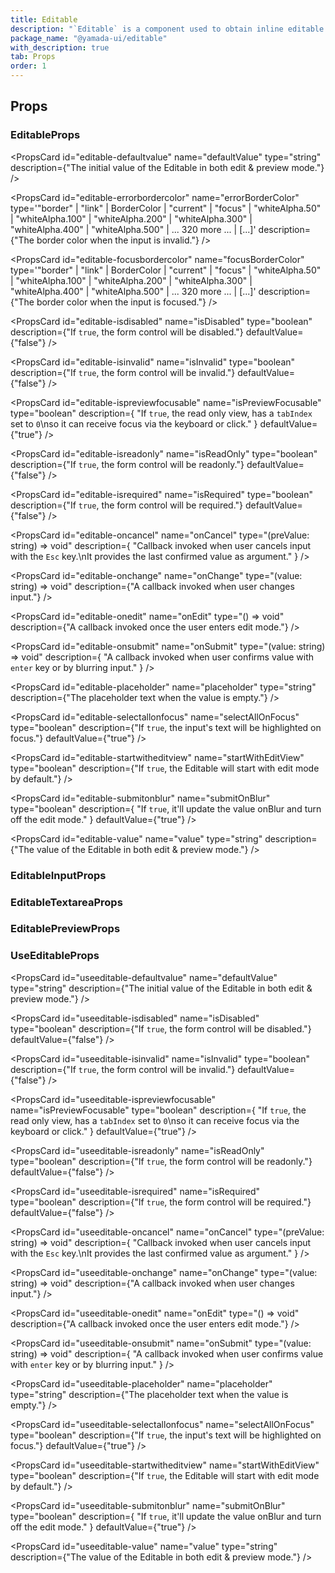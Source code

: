 ```yaml
---
title: Editable
description: "`Editable` is a component used to obtain inline editable text input."
package_name: "@yamada-ui/editable"
with_description: true
tab: Props
order: 1
---
```


## Props

### EditableProps

<PropsCard id="editable-_accept" name="_accept" type="CSSUIObject" />

<PropsCard id="editable-_active" name="_active" type="CSSUIObject" />

<PropsCard id="editable-_after" name="_after" type="CSSUIObject" />

<PropsCard id="editable-_anylink" name="_anyLink" type="CSSUIObject" />

<PropsCard id="editable-_autofill" name="_autofill" type="CSSUIObject" />

<PropsCard id="editable-_backdrop" name="_backdrop" type="CSSUIObject" />

<PropsCard id="editable-_before" name="_before" type="CSSUIObject" />

<PropsCard id="editable-_between" name="_between" type="CSSUIObject" />

<PropsCard id="editable-_blank" name="_blank" type="CSSUIObject" />

<PropsCard id="editable-_checked" name="_checked" type="CSSUIObject" />

<PropsCard id="editable-_cue" name="_cue" type="CSSUIObject" />

<PropsCard id="editable-_cueregion" name="_cueRegion" type="CSSUIObject" />

<PropsCard id="editable-_dark" name="_dark" type="CSSUIObject" />

<PropsCard id="editable-_default" name="_default" type="CSSUIObject" />

<PropsCard id="editable-_disabled" name="_disabled" type="CSSUIObject" />

<PropsCard id="editable-_empty" name="_empty" type="CSSUIObject" />

<PropsCard id="editable-_enabled" name="_enabled" type="CSSUIObject" />

<PropsCard id="editable-_end" name="_end" type="CSSUIObject" />

<PropsCard id="editable-_even" name="_even" type="CSSUIObject" />

<PropsCard id="editable-_expanded" name="_expanded" type="CSSUIObject" />

<PropsCard
  id="editable-_fileselector"
  name="_fileSelector"
  type="CSSUIObject"
/>

<PropsCard id="editable-_filled" name="_filled" type="CSSUIObject" />

<PropsCard id="editable-_first" name="_first" type="CSSUIObject" />

<PropsCard id="editable-_firstletter" name="_firstLetter" type="CSSUIObject" />

<PropsCard id="editable-_firstline" name="_firstLine" type="CSSUIObject" />

<PropsCard id="editable-_focus" name="_focus" type="CSSUIObject" />

<PropsCard
  id="editable-_focusvisible"
  name="_focusVisible"
  type="CSSUIObject"
/>

<PropsCard id="editable-_focuswithin" name="_focusWithin" type="CSSUIObject" />

<PropsCard id="editable-_fullscreen" name="_fullScreen" type="CSSUIObject" />

<PropsCard id="editable-_grabbed" name="_grabbed" type="CSSUIObject" />

<PropsCard id="editable-_groupaccept" name="_groupAccept" type="CSSUIObject" />

<PropsCard id="editable-_groupactive" name="_groupActive" type="CSSUIObject" />

<PropsCard id="editable-_groupblank" name="_groupBlank" type="CSSUIObject" />

<PropsCard
  id="editable-_groupchecked"
  name="_groupChecked"
  type="CSSUIObject"
/>

<PropsCard
  id="editable-_groupdisabled"
  name="_groupDisabled"
  type="CSSUIObject"
/>

<PropsCard
  id="editable-_groupenabled"
  name="_groupEnabled"
  type="CSSUIObject"
/>

<PropsCard
  id="editable-_groupexpanded"
  name="_groupExpanded"
  type="CSSUIObject"
/>

<PropsCard id="editable-_groupfocus" name="_groupFocus" type="CSSUIObject" />

<PropsCard
  id="editable-_groupfocusvisible"
  name="_groupFocusVisible"
  type="CSSUIObject"
/>

<PropsCard
  id="editable-_groupfocuswithin"
  name="_groupFocusWithin"
  type="CSSUIObject"
/>

<PropsCard
  id="editable-_groupgrabbed"
  name="_groupGrabbed"
  type="CSSUIObject"
/>

<PropsCard
  id="editable-_grouphorizontal"
  name="_groupHorizontal"
  type="CSSUIObject"
/>

<PropsCard id="editable-_grouphover" name="_groupHover" type="CSSUIObject" />

<PropsCard id="editable-_groupidle" name="_groupIdle" type="CSSUIObject" />

<PropsCard
  id="editable-_groupinvalid"
  name="_groupInvalid"
  type="CSSUIObject"
/>

<PropsCard id="editable-_grouploaded" name="_groupLoaded" type="CSSUIObject" />

<PropsCard
  id="editable-_grouploading"
  name="_groupLoading"
  type="CSSUIObject"
/>

<PropsCard
  id="editable-_groupoptional"
  name="_groupOptional"
  type="CSSUIObject"
/>

<PropsCard
  id="editable-_groupplaceholdershown"
  name="_groupPlaceholderShown"
  type="CSSUIObject"
/>

<PropsCard
  id="editable-_grouppressed"
  name="_groupPressed"
  type="CSSUIObject"
/>

<PropsCard
  id="editable-_groupreadonly"
  name="_groupReadOnly"
  type="CSSUIObject"
/>

<PropsCard
  id="editable-_groupreadwrite"
  name="_groupReadWrite"
  type="CSSUIObject"
/>

<PropsCard id="editable-_groupreject" name="_groupReject" type="CSSUIObject" />

<PropsCard
  id="editable-_grouprequired"
  name="_groupRequired"
  type="CSSUIObject"
/>

<PropsCard
  id="editable-_groupselected"
  name="_groupSelected"
  type="CSSUIObject"
/>

<PropsCard
  id="editable-_groupuserinvalid"
  name="_groupUserInvalid"
  type="CSSUIObject"
/>

<PropsCard id="editable-_groupvalid" name="_groupValid" type="CSSUIObject" />

<PropsCard
  id="editable-_groupvertical"
  name="_groupVertical"
  type="CSSUIObject"
/>

<PropsCard id="editable-_hidden" name="_hidden" type="CSSUIObject" />

<PropsCard id="editable-_holiday" name="_holiday" type="CSSUIObject" />

<PropsCard id="editable-_horizontal" name="_horizontal" type="CSSUIObject" />

<PropsCard id="editable-_hover" name="_hover" type="CSSUIObject" />

<PropsCard id="editable-_idle" name="_idle" type="CSSUIObject" />

<PropsCard
  id="editable-_indeterminate"
  name="_indeterminate"
  type="CSSUIObject"
/>

<PropsCard id="editable-_inrange" name="_inRange" type="CSSUIObject" />

<PropsCard id="editable-_invalid" name="_invalid" type="CSSUIObject" />

<PropsCard id="editable-_last" name="_last" type="CSSUIObject" />

<PropsCard id="editable-_light" name="_light" type="CSSUIObject" />

<PropsCard id="editable-_link" name="_link" type="CSSUIObject" />

<PropsCard id="editable-_loaded" name="_loaded" type="CSSUIObject" />

<PropsCard id="editable-_loading" name="_loading" type="CSSUIObject" />

<PropsCard id="editable-_marker" name="_marker" type="CSSUIObject" />

<PropsCard id="editable-_mediadark" name="_mediaDark" type="CSSUIObject" />

<PropsCard id="editable-_medialight" name="_mediaLight" type="CSSUIObject" />

<PropsCard
  id="editable-_mediareducemotion"
  name="_mediaReduceMotion"
  type="CSSUIObject"
/>

<PropsCard id="editable-_modal" name="_modal" type="CSSUIObject" />

<PropsCard
  id="editable-_nativeactive"
  name="_nativeActive"
  type="CSSUIObject"
/>

<PropsCard
  id="editable-_nativechecked"
  name="_nativeChecked"
  type="CSSUIObject"
/>

<PropsCard
  id="editable-_nativedisabled"
  name="_nativeDisabled"
  type="CSSUIObject"
/>

<PropsCard id="editable-_nativefocus" name="_nativeFocus" type="CSSUIObject" />

<PropsCard
  id="editable-_nativefocusvisible"
  name="_nativeFocusVisible"
  type="CSSUIObject"
/>

<PropsCard
  id="editable-_nativefocuswithin"
  name="_nativeFocusWithin"
  type="CSSUIObject"
/>

<PropsCard
  id="editable-_nativehidden"
  name="_nativeHidden"
  type="CSSUIObject"
/>

<PropsCard id="editable-_nativehover" name="_nativeHover" type="CSSUIObject" />

<PropsCard
  id="editable-_nativereadonly"
  name="_nativeReadOnly"
  type="CSSUIObject"
/>

<PropsCard
  id="editable-_nativetarget"
  name="_nativeTarget"
  type="CSSUIObject"
/>

<PropsCard id="editable-_nativevalid" name="_nativeValid" type="CSSUIObject" />

<PropsCard id="editable-_notfirst" name="_notFirst" type="CSSUIObject" />

<PropsCard id="editable-_notlast" name="_notLast" type="CSSUIObject" />

<PropsCard id="editable-_nottarget" name="_notTarget" type="CSSUIObject" />

<PropsCard id="editable-_odd" name="_odd" type="CSSUIObject" />

<PropsCard id="editable-_only" name="_only" type="CSSUIObject" />

<PropsCard id="editable-_optional" name="_optional" type="CSSUIObject" />

<PropsCard id="editable-_outrange" name="_outRange" type="CSSUIObject" />

<PropsCard id="editable-_outside" name="_outside" type="CSSUIObject" />

<PropsCard id="editable-_paused" name="_paused" type="CSSUIObject" />

<PropsCard id="editable-_peeraccept" name="_peerAccept" type="CSSUIObject" />

<PropsCard id="editable-_peeractive" name="_peerActive" type="CSSUIObject" />

<PropsCard id="editable-_peerblank" name="_peerBlank" type="CSSUIObject" />

<PropsCard id="editable-_peerchecked" name="_peerChecked" type="CSSUIObject" />

<PropsCard
  id="editable-_peerdisabled"
  name="_peerDisabled"
  type="CSSUIObject"
/>

<PropsCard id="editable-_peerenabled" name="_peerEnabled" type="CSSUIObject" />

<PropsCard
  id="editable-_peerexpanded"
  name="_peerExpanded"
  type="CSSUIObject"
/>

<PropsCard id="editable-_peerfocus" name="_peerFocus" type="CSSUIObject" />

<PropsCard
  id="editable-_peerfocusvisible"
  name="_peerFocusVisible"
  type="CSSUIObject"
/>

<PropsCard
  id="editable-_peerfocuswithin"
  name="_peerFocusWithin"
  type="CSSUIObject"
/>

<PropsCard id="editable-_peergrabbed" name="_peerGrabbed" type="CSSUIObject" />

<PropsCard
  id="editable-_peerhorizontal"
  name="_peerHorizontal"
  type="CSSUIObject"
/>

<PropsCard id="editable-_peerhover" name="_peerHover" type="CSSUIObject" />

<PropsCard id="editable-_peeridle" name="_peerIdle" type="CSSUIObject" />

<PropsCard id="editable-_peerinvalid" name="_peerInvalid" type="CSSUIObject" />

<PropsCard id="editable-_peerloaded" name="_peerLoaded" type="CSSUIObject" />

<PropsCard id="editable-_peerloading" name="_peerLoading" type="CSSUIObject" />

<PropsCard
  id="editable-_peeroptional"
  name="_peerOptional"
  type="CSSUIObject"
/>

<PropsCard
  id="editable-_peerplaceholdershown"
  name="_peerPlaceholderShown"
  type="CSSUIObject"
/>

<PropsCard id="editable-_peerpressed" name="_peerPressed" type="CSSUIObject" />

<PropsCard
  id="editable-_peerreadonly"
  name="_peerReadOnly"
  type="CSSUIObject"
/>

<PropsCard
  id="editable-_peerreadwrite"
  name="_peerReadWrite"
  type="CSSUIObject"
/>

<PropsCard id="editable-_peerreject" name="_peerReject" type="CSSUIObject" />

<PropsCard
  id="editable-_peerrequired"
  name="_peerRequired"
  type="CSSUIObject"
/>

<PropsCard
  id="editable-_peerselected"
  name="_peerSelected"
  type="CSSUIObject"
/>

<PropsCard
  id="editable-_peeruserinvalid"
  name="_peerUserInvalid"
  type="CSSUIObject"
/>

<PropsCard id="editable-_peervalid" name="_peerValid" type="CSSUIObject" />

<PropsCard
  id="editable-_peervertical"
  name="_peerVertical"
  type="CSSUIObject"
/>

<PropsCard id="editable-_picture" name="_picture" type="CSSUIObject" />

<PropsCard id="editable-_placeholder" name="_placeholder" type="CSSUIObject" />

<PropsCard
  id="editable-_placeholdershown"
  name="_placeholderShown"
  type="CSSUIObject"
/>

<PropsCard id="editable-_playing" name="_playing" type="CSSUIObject" />

<PropsCard id="editable-_pressed" name="_pressed" type="CSSUIObject" />

<PropsCard id="editable-_print" name="_print" type="CSSUIObject" />

<PropsCard id="editable-_readonly" name="_readOnly" type="CSSUIObject" />

<PropsCard id="editable-_readwrite" name="_readWrite" type="CSSUIObject" />

<PropsCard id="editable-_reject" name="_reject" type="CSSUIObject" />

<PropsCard id="editable-_required" name="_required" type="CSSUIObject" />

<PropsCard id="editable-_ripple" name="_ripple" type="CSSUIObject" />

<PropsCard id="editable-_scrollbar" name="_scrollbar" type="CSSUIObject" />

<PropsCard
  id="editable-_scrollbarbutton"
  name="_scrollbarButton"
  type="CSSUIObject"
/>

<PropsCard
  id="editable-_scrollbarcorner"
  name="_scrollbarCorner"
  type="CSSUIObject"
/>

<PropsCard
  id="editable-_scrollbarthumb"
  name="_scrollbarThumb"
  type="CSSUIObject"
/>

<PropsCard
  id="editable-_scrollbartrack"
  name="_scrollbarTrack"
  type="CSSUIObject"
/>

<PropsCard
  id="editable-_scrollbartrackpiece"
  name="_scrollbarTrackPiece"
  type="CSSUIObject"
/>

<PropsCard id="editable-_selected" name="_selected" type="CSSUIObject" />

<PropsCard id="editable-_selection" name="_selection" type="CSSUIObject" />

<PropsCard id="editable-_start" name="_start" type="CSSUIObject" />

<PropsCard id="editable-_target" name="_target" type="CSSUIObject" />

<PropsCard id="editable-_today" name="_today" type="CSSUIObject" />

<PropsCard id="editable-_userinvalid" name="_userInvalid" type="CSSUIObject" />

<PropsCard id="editable-_valid" name="_valid" type="CSSUIObject" />

<PropsCard id="editable-_vertical" name="_vertical" type="CSSUIObject" />

<PropsCard id="editable-_visited" name="_visited" type="CSSUIObject" />

<PropsCard id="editable-_weekend" name="_weekend" type="CSSUIObject" />

<PropsCard
  id="editable-defaultvalue"
  name="defaultValue"
  type="string"
  description={"The initial value of the Editable in both edit & preview mode."}
/>

<PropsCard
  id="editable-errorbordercolor"
  name="errorBorderColor"
  type='"border" | "link" | BorderColor | "current" | "focus" | "whiteAlpha.50" | "whiteAlpha.100" | "whiteAlpha.200" | "whiteAlpha.300" | "whiteAlpha.400" | "whiteAlpha.500" | ... 320 more ... | [...]'
  description={"The border color when the input is invalid."}
/>

<PropsCard
  id="editable-focusbordercolor"
  name="focusBorderColor"
  type='"border" | "link" | BorderColor | "current" | "focus" | "whiteAlpha.50" | "whiteAlpha.100" | "whiteAlpha.200" | "whiteAlpha.300" | "whiteAlpha.400" | "whiteAlpha.500" | ... 320 more ... | [...]'
  description={"The border color when the input is focused."}
/>

<PropsCard
  id="editable-isdisabled"
  name="isDisabled"
  type="boolean"
  description={"If `true`, the form control will be disabled."}
  defaultValue={"false"}
/>

<PropsCard
  id="editable-isinvalid"
  name="isInvalid"
  type="boolean"
  description={"If `true`, the form control will be invalid."}
  defaultValue={"false"}
/>

<PropsCard
  id="editable-ispreviewfocusable"
  name="isPreviewFocusable"
  type="boolean"
  description={
    "If `true`, the read only view, has a `tabIndex` set to `0`\nso it can receive focus via the keyboard or click."
  }
  defaultValue={"true"}
/>

<PropsCard
  id="editable-isreadonly"
  name="isReadOnly"
  type="boolean"
  description={"If `true`, the form control will be readonly."}
  defaultValue={"false"}
/>

<PropsCard
  id="editable-isrequired"
  name="isRequired"
  type="boolean"
  description={"If `true`, the form control will be required."}
  defaultValue={"false"}
/>

<PropsCard
  id="editable-oncancel"
  name="onCancel"
  type="(preValue: string) => void"
  description={
    "Callback invoked when user cancels input with the `Esc` key.\nIt provides the last confirmed value as argument."
  }
/>

<PropsCard
  id="editable-onchange"
  name="onChange"
  type="(value: string) => void"
  description={"A callback invoked when user changes input."}
/>

<PropsCard
  id="editable-onedit"
  name="onEdit"
  type="() => void"
  description={"A callback invoked once the user enters edit mode."}
/>

<PropsCard
  id="editable-onsubmit"
  name="onSubmit"
  type="(value: string) => void"
  description={
    "A callback invoked when user confirms value with `enter` key or by blurring input."
  }
/>

<PropsCard
  id="editable-placeholder"
  name="placeholder"
  type="string"
  description={"The placeholder text when the value is empty."}
/>

<PropsCard
  id="editable-selectallonfocus"
  name="selectAllOnFocus"
  type="boolean"
  description={"If `true`, the input's text will be highlighted on focus."}
  defaultValue={"true"}
/>

<PropsCard
  id="editable-startwitheditview"
  name="startWithEditView"
  type="boolean"
  description={"If `true`, the Editable will start with edit mode by default."}
/>

<PropsCard
  id="editable-submitonblur"
  name="submitOnBlur"
  type="boolean"
  description={
    "If `true`, it'll update the value onBlur and turn off the edit mode."
  }
  defaultValue={"true"}
/>

<PropsCard
  id="editable-value"
  name="value"
  type="string"
  description={"The value of the Editable in both edit & preview mode."}
/>

### EditableInputProps

<PropsCard id="editableinput-_accept" name="_accept" type="CSSUIObject" />

<PropsCard id="editableinput-_active" name="_active" type="CSSUIObject" />

<PropsCard id="editableinput-_after" name="_after" type="CSSUIObject" />

<PropsCard id="editableinput-_anylink" name="_anyLink" type="CSSUIObject" />

<PropsCard id="editableinput-_autofill" name="_autofill" type="CSSUIObject" />

<PropsCard id="editableinput-_backdrop" name="_backdrop" type="CSSUIObject" />

<PropsCard id="editableinput-_before" name="_before" type="CSSUIObject" />

<PropsCard id="editableinput-_between" name="_between" type="CSSUIObject" />

<PropsCard id="editableinput-_blank" name="_blank" type="CSSUIObject" />

<PropsCard id="editableinput-_checked" name="_checked" type="CSSUIObject" />

<PropsCard id="editableinput-_cue" name="_cue" type="CSSUIObject" />

<PropsCard id="editableinput-_cueregion" name="_cueRegion" type="CSSUIObject" />

<PropsCard id="editableinput-_dark" name="_dark" type="CSSUIObject" />

<PropsCard id="editableinput-_default" name="_default" type="CSSUIObject" />

<PropsCard id="editableinput-_disabled" name="_disabled" type="CSSUIObject" />

<PropsCard id="editableinput-_empty" name="_empty" type="CSSUIObject" />

<PropsCard id="editableinput-_enabled" name="_enabled" type="CSSUIObject" />

<PropsCard id="editableinput-_end" name="_end" type="CSSUIObject" />

<PropsCard id="editableinput-_even" name="_even" type="CSSUIObject" />

<PropsCard id="editableinput-_expanded" name="_expanded" type="CSSUIObject" />

<PropsCard
  id="editableinput-_fileselector"
  name="_fileSelector"
  type="CSSUIObject"
/>

<PropsCard id="editableinput-_filled" name="_filled" type="CSSUIObject" />

<PropsCard id="editableinput-_first" name="_first" type="CSSUIObject" />

<PropsCard
  id="editableinput-_firstletter"
  name="_firstLetter"
  type="CSSUIObject"
/>

<PropsCard id="editableinput-_firstline" name="_firstLine" type="CSSUIObject" />

<PropsCard id="editableinput-_focus" name="_focus" type="CSSUIObject" />

<PropsCard
  id="editableinput-_focusvisible"
  name="_focusVisible"
  type="CSSUIObject"
/>

<PropsCard
  id="editableinput-_focuswithin"
  name="_focusWithin"
  type="CSSUIObject"
/>

<PropsCard
  id="editableinput-_fullscreen"
  name="_fullScreen"
  type="CSSUIObject"
/>

<PropsCard id="editableinput-_grabbed" name="_grabbed" type="CSSUIObject" />

<PropsCard
  id="editableinput-_groupaccept"
  name="_groupAccept"
  type="CSSUIObject"
/>

<PropsCard
  id="editableinput-_groupactive"
  name="_groupActive"
  type="CSSUIObject"
/>

<PropsCard
  id="editableinput-_groupblank"
  name="_groupBlank"
  type="CSSUIObject"
/>

<PropsCard
  id="editableinput-_groupchecked"
  name="_groupChecked"
  type="CSSUIObject"
/>

<PropsCard
  id="editableinput-_groupdisabled"
  name="_groupDisabled"
  type="CSSUIObject"
/>

<PropsCard
  id="editableinput-_groupenabled"
  name="_groupEnabled"
  type="CSSUIObject"
/>

<PropsCard
  id="editableinput-_groupexpanded"
  name="_groupExpanded"
  type="CSSUIObject"
/>

<PropsCard
  id="editableinput-_groupfocus"
  name="_groupFocus"
  type="CSSUIObject"
/>

<PropsCard
  id="editableinput-_groupfocusvisible"
  name="_groupFocusVisible"
  type="CSSUIObject"
/>

<PropsCard
  id="editableinput-_groupfocuswithin"
  name="_groupFocusWithin"
  type="CSSUIObject"
/>

<PropsCard
  id="editableinput-_groupgrabbed"
  name="_groupGrabbed"
  type="CSSUIObject"
/>

<PropsCard
  id="editableinput-_grouphorizontal"
  name="_groupHorizontal"
  type="CSSUIObject"
/>

<PropsCard
  id="editableinput-_grouphover"
  name="_groupHover"
  type="CSSUIObject"
/>

<PropsCard id="editableinput-_groupidle" name="_groupIdle" type="CSSUIObject" />

<PropsCard
  id="editableinput-_groupinvalid"
  name="_groupInvalid"
  type="CSSUIObject"
/>

<PropsCard
  id="editableinput-_grouploaded"
  name="_groupLoaded"
  type="CSSUIObject"
/>

<PropsCard
  id="editableinput-_grouploading"
  name="_groupLoading"
  type="CSSUIObject"
/>

<PropsCard
  id="editableinput-_groupoptional"
  name="_groupOptional"
  type="CSSUIObject"
/>

<PropsCard
  id="editableinput-_groupplaceholdershown"
  name="_groupPlaceholderShown"
  type="CSSUIObject"
/>

<PropsCard
  id="editableinput-_grouppressed"
  name="_groupPressed"
  type="CSSUIObject"
/>

<PropsCard
  id="editableinput-_groupreadonly"
  name="_groupReadOnly"
  type="CSSUIObject"
/>

<PropsCard
  id="editableinput-_groupreadwrite"
  name="_groupReadWrite"
  type="CSSUIObject"
/>

<PropsCard
  id="editableinput-_groupreject"
  name="_groupReject"
  type="CSSUIObject"
/>

<PropsCard
  id="editableinput-_grouprequired"
  name="_groupRequired"
  type="CSSUIObject"
/>

<PropsCard
  id="editableinput-_groupselected"
  name="_groupSelected"
  type="CSSUIObject"
/>

<PropsCard
  id="editableinput-_groupuserinvalid"
  name="_groupUserInvalid"
  type="CSSUIObject"
/>

<PropsCard
  id="editableinput-_groupvalid"
  name="_groupValid"
  type="CSSUIObject"
/>

<PropsCard
  id="editableinput-_groupvertical"
  name="_groupVertical"
  type="CSSUIObject"
/>

<PropsCard id="editableinput-_hidden" name="_hidden" type="CSSUIObject" />

<PropsCard id="editableinput-_holiday" name="_holiday" type="CSSUIObject" />

<PropsCard
  id="editableinput-_horizontal"
  name="_horizontal"
  type="CSSUIObject"
/>

<PropsCard id="editableinput-_hover" name="_hover" type="CSSUIObject" />

<PropsCard id="editableinput-_idle" name="_idle" type="CSSUIObject" />

<PropsCard
  id="editableinput-_indeterminate"
  name="_indeterminate"
  type="CSSUIObject"
/>

<PropsCard id="editableinput-_inrange" name="_inRange" type="CSSUIObject" />

<PropsCard id="editableinput-_invalid" name="_invalid" type="CSSUIObject" />

<PropsCard id="editableinput-_last" name="_last" type="CSSUIObject" />

<PropsCard id="editableinput-_light" name="_light" type="CSSUIObject" />

<PropsCard id="editableinput-_link" name="_link" type="CSSUIObject" />

<PropsCard id="editableinput-_loaded" name="_loaded" type="CSSUIObject" />

<PropsCard id="editableinput-_loading" name="_loading" type="CSSUIObject" />

<PropsCard id="editableinput-_marker" name="_marker" type="CSSUIObject" />

<PropsCard id="editableinput-_mediadark" name="_mediaDark" type="CSSUIObject" />

<PropsCard
  id="editableinput-_medialight"
  name="_mediaLight"
  type="CSSUIObject"
/>

<PropsCard
  id="editableinput-_mediareducemotion"
  name="_mediaReduceMotion"
  type="CSSUIObject"
/>

<PropsCard id="editableinput-_modal" name="_modal" type="CSSUIObject" />

<PropsCard
  id="editableinput-_nativeactive"
  name="_nativeActive"
  type="CSSUIObject"
/>

<PropsCard
  id="editableinput-_nativechecked"
  name="_nativeChecked"
  type="CSSUIObject"
/>

<PropsCard
  id="editableinput-_nativedisabled"
  name="_nativeDisabled"
  type="CSSUIObject"
/>

<PropsCard
  id="editableinput-_nativefocus"
  name="_nativeFocus"
  type="CSSUIObject"
/>

<PropsCard
  id="editableinput-_nativefocusvisible"
  name="_nativeFocusVisible"
  type="CSSUIObject"
/>

<PropsCard
  id="editableinput-_nativefocuswithin"
  name="_nativeFocusWithin"
  type="CSSUIObject"
/>

<PropsCard
  id="editableinput-_nativehidden"
  name="_nativeHidden"
  type="CSSUIObject"
/>

<PropsCard
  id="editableinput-_nativehover"
  name="_nativeHover"
  type="CSSUIObject"
/>

<PropsCard
  id="editableinput-_nativereadonly"
  name="_nativeReadOnly"
  type="CSSUIObject"
/>

<PropsCard
  id="editableinput-_nativetarget"
  name="_nativeTarget"
  type="CSSUIObject"
/>

<PropsCard
  id="editableinput-_nativevalid"
  name="_nativeValid"
  type="CSSUIObject"
/>

<PropsCard id="editableinput-_notfirst" name="_notFirst" type="CSSUIObject" />

<PropsCard id="editableinput-_notlast" name="_notLast" type="CSSUIObject" />

<PropsCard id="editableinput-_nottarget" name="_notTarget" type="CSSUIObject" />

<PropsCard id="editableinput-_odd" name="_odd" type="CSSUIObject" />

<PropsCard id="editableinput-_only" name="_only" type="CSSUIObject" />

<PropsCard id="editableinput-_optional" name="_optional" type="CSSUIObject" />

<PropsCard id="editableinput-_outrange" name="_outRange" type="CSSUIObject" />

<PropsCard id="editableinput-_outside" name="_outside" type="CSSUIObject" />

<PropsCard id="editableinput-_paused" name="_paused" type="CSSUIObject" />

<PropsCard
  id="editableinput-_peeraccept"
  name="_peerAccept"
  type="CSSUIObject"
/>

<PropsCard
  id="editableinput-_peeractive"
  name="_peerActive"
  type="CSSUIObject"
/>

<PropsCard id="editableinput-_peerblank" name="_peerBlank" type="CSSUIObject" />

<PropsCard
  id="editableinput-_peerchecked"
  name="_peerChecked"
  type="CSSUIObject"
/>

<PropsCard
  id="editableinput-_peerdisabled"
  name="_peerDisabled"
  type="CSSUIObject"
/>

<PropsCard
  id="editableinput-_peerenabled"
  name="_peerEnabled"
  type="CSSUIObject"
/>

<PropsCard
  id="editableinput-_peerexpanded"
  name="_peerExpanded"
  type="CSSUIObject"
/>

<PropsCard id="editableinput-_peerfocus" name="_peerFocus" type="CSSUIObject" />

<PropsCard
  id="editableinput-_peerfocusvisible"
  name="_peerFocusVisible"
  type="CSSUIObject"
/>

<PropsCard
  id="editableinput-_peerfocuswithin"
  name="_peerFocusWithin"
  type="CSSUIObject"
/>

<PropsCard
  id="editableinput-_peergrabbed"
  name="_peerGrabbed"
  type="CSSUIObject"
/>

<PropsCard
  id="editableinput-_peerhorizontal"
  name="_peerHorizontal"
  type="CSSUIObject"
/>

<PropsCard id="editableinput-_peerhover" name="_peerHover" type="CSSUIObject" />

<PropsCard id="editableinput-_peeridle" name="_peerIdle" type="CSSUIObject" />

<PropsCard
  id="editableinput-_peerinvalid"
  name="_peerInvalid"
  type="CSSUIObject"
/>

<PropsCard
  id="editableinput-_peerloaded"
  name="_peerLoaded"
  type="CSSUIObject"
/>

<PropsCard
  id="editableinput-_peerloading"
  name="_peerLoading"
  type="CSSUIObject"
/>

<PropsCard
  id="editableinput-_peeroptional"
  name="_peerOptional"
  type="CSSUIObject"
/>

<PropsCard
  id="editableinput-_peerplaceholdershown"
  name="_peerPlaceholderShown"
  type="CSSUIObject"
/>

<PropsCard
  id="editableinput-_peerpressed"
  name="_peerPressed"
  type="CSSUIObject"
/>

<PropsCard
  id="editableinput-_peerreadonly"
  name="_peerReadOnly"
  type="CSSUIObject"
/>

<PropsCard
  id="editableinput-_peerreadwrite"
  name="_peerReadWrite"
  type="CSSUIObject"
/>

<PropsCard
  id="editableinput-_peerreject"
  name="_peerReject"
  type="CSSUIObject"
/>

<PropsCard
  id="editableinput-_peerrequired"
  name="_peerRequired"
  type="CSSUIObject"
/>

<PropsCard
  id="editableinput-_peerselected"
  name="_peerSelected"
  type="CSSUIObject"
/>

<PropsCard
  id="editableinput-_peeruserinvalid"
  name="_peerUserInvalid"
  type="CSSUIObject"
/>

<PropsCard id="editableinput-_peervalid" name="_peerValid" type="CSSUIObject" />

<PropsCard
  id="editableinput-_peervertical"
  name="_peerVertical"
  type="CSSUIObject"
/>

<PropsCard id="editableinput-_picture" name="_picture" type="CSSUIObject" />

<PropsCard
  id="editableinput-_placeholder"
  name="_placeholder"
  type="CSSUIObject"
/>

<PropsCard
  id="editableinput-_placeholdershown"
  name="_placeholderShown"
  type="CSSUIObject"
/>

<PropsCard id="editableinput-_playing" name="_playing" type="CSSUIObject" />

<PropsCard id="editableinput-_pressed" name="_pressed" type="CSSUIObject" />

<PropsCard id="editableinput-_print" name="_print" type="CSSUIObject" />

<PropsCard id="editableinput-_readonly" name="_readOnly" type="CSSUIObject" />

<PropsCard id="editableinput-_readwrite" name="_readWrite" type="CSSUIObject" />

<PropsCard id="editableinput-_reject" name="_reject" type="CSSUIObject" />

<PropsCard id="editableinput-_required" name="_required" type="CSSUIObject" />

<PropsCard id="editableinput-_ripple" name="_ripple" type="CSSUIObject" />

<PropsCard id="editableinput-_scrollbar" name="_scrollbar" type="CSSUIObject" />

<PropsCard
  id="editableinput-_scrollbarbutton"
  name="_scrollbarButton"
  type="CSSUIObject"
/>

<PropsCard
  id="editableinput-_scrollbarcorner"
  name="_scrollbarCorner"
  type="CSSUIObject"
/>

<PropsCard
  id="editableinput-_scrollbarthumb"
  name="_scrollbarThumb"
  type="CSSUIObject"
/>

<PropsCard
  id="editableinput-_scrollbartrack"
  name="_scrollbarTrack"
  type="CSSUIObject"
/>

<PropsCard
  id="editableinput-_scrollbartrackpiece"
  name="_scrollbarTrackPiece"
  type="CSSUIObject"
/>

<PropsCard id="editableinput-_selected" name="_selected" type="CSSUIObject" />

<PropsCard id="editableinput-_selection" name="_selection" type="CSSUIObject" />

<PropsCard id="editableinput-_start" name="_start" type="CSSUIObject" />

<PropsCard id="editableinput-_target" name="_target" type="CSSUIObject" />

<PropsCard id="editableinput-_today" name="_today" type="CSSUIObject" />

<PropsCard
  id="editableinput-_userinvalid"
  name="_userInvalid"
  type="CSSUIObject"
/>

<PropsCard id="editableinput-_valid" name="_valid" type="CSSUIObject" />

<PropsCard id="editableinput-_vertical" name="_vertical" type="CSSUIObject" />

<PropsCard id="editableinput-_visited" name="_visited" type="CSSUIObject" />

<PropsCard id="editableinput-_weekend" name="_weekend" type="CSSUIObject" />

### EditableTextareaProps

<PropsCard id="editabletextarea-_accept" name="_accept" type="CSSUIObject" />

<PropsCard id="editabletextarea-_active" name="_active" type="CSSUIObject" />

<PropsCard id="editabletextarea-_after" name="_after" type="CSSUIObject" />

<PropsCard id="editabletextarea-_anylink" name="_anyLink" type="CSSUIObject" />

<PropsCard
  id="editabletextarea-_autofill"
  name="_autofill"
  type="CSSUIObject"
/>

<PropsCard
  id="editabletextarea-_backdrop"
  name="_backdrop"
  type="CSSUIObject"
/>

<PropsCard id="editabletextarea-_before" name="_before" type="CSSUIObject" />

<PropsCard id="editabletextarea-_between" name="_between" type="CSSUIObject" />

<PropsCard id="editabletextarea-_blank" name="_blank" type="CSSUIObject" />

<PropsCard id="editabletextarea-_checked" name="_checked" type="CSSUIObject" />

<PropsCard id="editabletextarea-_cue" name="_cue" type="CSSUIObject" />

<PropsCard
  id="editabletextarea-_cueregion"
  name="_cueRegion"
  type="CSSUIObject"
/>

<PropsCard id="editabletextarea-_dark" name="_dark" type="CSSUIObject" />

<PropsCard id="editabletextarea-_default" name="_default" type="CSSUIObject" />

<PropsCard
  id="editabletextarea-_disabled"
  name="_disabled"
  type="CSSUIObject"
/>

<PropsCard id="editabletextarea-_empty" name="_empty" type="CSSUIObject" />

<PropsCard id="editabletextarea-_enabled" name="_enabled" type="CSSUIObject" />

<PropsCard id="editabletextarea-_end" name="_end" type="CSSUIObject" />

<PropsCard id="editabletextarea-_even" name="_even" type="CSSUIObject" />

<PropsCard
  id="editabletextarea-_expanded"
  name="_expanded"
  type="CSSUIObject"
/>

<PropsCard
  id="editabletextarea-_fileselector"
  name="_fileSelector"
  type="CSSUIObject"
/>

<PropsCard id="editabletextarea-_filled" name="_filled" type="CSSUIObject" />

<PropsCard id="editabletextarea-_first" name="_first" type="CSSUIObject" />

<PropsCard
  id="editabletextarea-_firstletter"
  name="_firstLetter"
  type="CSSUIObject"
/>

<PropsCard
  id="editabletextarea-_firstline"
  name="_firstLine"
  type="CSSUIObject"
/>

<PropsCard id="editabletextarea-_focus" name="_focus" type="CSSUIObject" />

<PropsCard
  id="editabletextarea-_focusvisible"
  name="_focusVisible"
  type="CSSUIObject"
/>

<PropsCard
  id="editabletextarea-_focuswithin"
  name="_focusWithin"
  type="CSSUIObject"
/>

<PropsCard
  id="editabletextarea-_fullscreen"
  name="_fullScreen"
  type="CSSUIObject"
/>

<PropsCard id="editabletextarea-_grabbed" name="_grabbed" type="CSSUIObject" />

<PropsCard
  id="editabletextarea-_groupaccept"
  name="_groupAccept"
  type="CSSUIObject"
/>

<PropsCard
  id="editabletextarea-_groupactive"
  name="_groupActive"
  type="CSSUIObject"
/>

<PropsCard
  id="editabletextarea-_groupblank"
  name="_groupBlank"
  type="CSSUIObject"
/>

<PropsCard
  id="editabletextarea-_groupchecked"
  name="_groupChecked"
  type="CSSUIObject"
/>

<PropsCard
  id="editabletextarea-_groupdisabled"
  name="_groupDisabled"
  type="CSSUIObject"
/>

<PropsCard
  id="editabletextarea-_groupenabled"
  name="_groupEnabled"
  type="CSSUIObject"
/>

<PropsCard
  id="editabletextarea-_groupexpanded"
  name="_groupExpanded"
  type="CSSUIObject"
/>

<PropsCard
  id="editabletextarea-_groupfocus"
  name="_groupFocus"
  type="CSSUIObject"
/>

<PropsCard
  id="editabletextarea-_groupfocusvisible"
  name="_groupFocusVisible"
  type="CSSUIObject"
/>

<PropsCard
  id="editabletextarea-_groupfocuswithin"
  name="_groupFocusWithin"
  type="CSSUIObject"
/>

<PropsCard
  id="editabletextarea-_groupgrabbed"
  name="_groupGrabbed"
  type="CSSUIObject"
/>

<PropsCard
  id="editabletextarea-_grouphorizontal"
  name="_groupHorizontal"
  type="CSSUIObject"
/>

<PropsCard
  id="editabletextarea-_grouphover"
  name="_groupHover"
  type="CSSUIObject"
/>

<PropsCard
  id="editabletextarea-_groupidle"
  name="_groupIdle"
  type="CSSUIObject"
/>

<PropsCard
  id="editabletextarea-_groupinvalid"
  name="_groupInvalid"
  type="CSSUIObject"
/>

<PropsCard
  id="editabletextarea-_grouploaded"
  name="_groupLoaded"
  type="CSSUIObject"
/>

<PropsCard
  id="editabletextarea-_grouploading"
  name="_groupLoading"
  type="CSSUIObject"
/>

<PropsCard
  id="editabletextarea-_groupoptional"
  name="_groupOptional"
  type="CSSUIObject"
/>

<PropsCard
  id="editabletextarea-_groupplaceholdershown"
  name="_groupPlaceholderShown"
  type="CSSUIObject"
/>

<PropsCard
  id="editabletextarea-_grouppressed"
  name="_groupPressed"
  type="CSSUIObject"
/>

<PropsCard
  id="editabletextarea-_groupreadonly"
  name="_groupReadOnly"
  type="CSSUIObject"
/>

<PropsCard
  id="editabletextarea-_groupreadwrite"
  name="_groupReadWrite"
  type="CSSUIObject"
/>

<PropsCard
  id="editabletextarea-_groupreject"
  name="_groupReject"
  type="CSSUIObject"
/>

<PropsCard
  id="editabletextarea-_grouprequired"
  name="_groupRequired"
  type="CSSUIObject"
/>

<PropsCard
  id="editabletextarea-_groupselected"
  name="_groupSelected"
  type="CSSUIObject"
/>

<PropsCard
  id="editabletextarea-_groupuserinvalid"
  name="_groupUserInvalid"
  type="CSSUIObject"
/>

<PropsCard
  id="editabletextarea-_groupvalid"
  name="_groupValid"
  type="CSSUIObject"
/>

<PropsCard
  id="editabletextarea-_groupvertical"
  name="_groupVertical"
  type="CSSUIObject"
/>

<PropsCard id="editabletextarea-_hidden" name="_hidden" type="CSSUIObject" />

<PropsCard id="editabletextarea-_holiday" name="_holiday" type="CSSUIObject" />

<PropsCard
  id="editabletextarea-_horizontal"
  name="_horizontal"
  type="CSSUIObject"
/>

<PropsCard id="editabletextarea-_hover" name="_hover" type="CSSUIObject" />

<PropsCard id="editabletextarea-_idle" name="_idle" type="CSSUIObject" />

<PropsCard
  id="editabletextarea-_indeterminate"
  name="_indeterminate"
  type="CSSUIObject"
/>

<PropsCard id="editabletextarea-_inrange" name="_inRange" type="CSSUIObject" />

<PropsCard id="editabletextarea-_invalid" name="_invalid" type="CSSUIObject" />

<PropsCard id="editabletextarea-_last" name="_last" type="CSSUIObject" />

<PropsCard id="editabletextarea-_light" name="_light" type="CSSUIObject" />

<PropsCard id="editabletextarea-_link" name="_link" type="CSSUIObject" />

<PropsCard id="editabletextarea-_loaded" name="_loaded" type="CSSUIObject" />

<PropsCard id="editabletextarea-_loading" name="_loading" type="CSSUIObject" />

<PropsCard id="editabletextarea-_marker" name="_marker" type="CSSUIObject" />

<PropsCard
  id="editabletextarea-_mediadark"
  name="_mediaDark"
  type="CSSUIObject"
/>

<PropsCard
  id="editabletextarea-_medialight"
  name="_mediaLight"
  type="CSSUIObject"
/>

<PropsCard
  id="editabletextarea-_mediareducemotion"
  name="_mediaReduceMotion"
  type="CSSUIObject"
/>

<PropsCard id="editabletextarea-_modal" name="_modal" type="CSSUIObject" />

<PropsCard
  id="editabletextarea-_nativeactive"
  name="_nativeActive"
  type="CSSUIObject"
/>

<PropsCard
  id="editabletextarea-_nativechecked"
  name="_nativeChecked"
  type="CSSUIObject"
/>

<PropsCard
  id="editabletextarea-_nativedisabled"
  name="_nativeDisabled"
  type="CSSUIObject"
/>

<PropsCard
  id="editabletextarea-_nativefocus"
  name="_nativeFocus"
  type="CSSUIObject"
/>

<PropsCard
  id="editabletextarea-_nativefocusvisible"
  name="_nativeFocusVisible"
  type="CSSUIObject"
/>

<PropsCard
  id="editabletextarea-_nativefocuswithin"
  name="_nativeFocusWithin"
  type="CSSUIObject"
/>

<PropsCard
  id="editabletextarea-_nativehidden"
  name="_nativeHidden"
  type="CSSUIObject"
/>

<PropsCard
  id="editabletextarea-_nativehover"
  name="_nativeHover"
  type="CSSUIObject"
/>

<PropsCard
  id="editabletextarea-_nativereadonly"
  name="_nativeReadOnly"
  type="CSSUIObject"
/>

<PropsCard
  id="editabletextarea-_nativetarget"
  name="_nativeTarget"
  type="CSSUIObject"
/>

<PropsCard
  id="editabletextarea-_nativevalid"
  name="_nativeValid"
  type="CSSUIObject"
/>

<PropsCard
  id="editabletextarea-_notfirst"
  name="_notFirst"
  type="CSSUIObject"
/>

<PropsCard id="editabletextarea-_notlast" name="_notLast" type="CSSUIObject" />

<PropsCard
  id="editabletextarea-_nottarget"
  name="_notTarget"
  type="CSSUIObject"
/>

<PropsCard id="editabletextarea-_odd" name="_odd" type="CSSUIObject" />

<PropsCard id="editabletextarea-_only" name="_only" type="CSSUIObject" />

<PropsCard
  id="editabletextarea-_optional"
  name="_optional"
  type="CSSUIObject"
/>

<PropsCard
  id="editabletextarea-_outrange"
  name="_outRange"
  type="CSSUIObject"
/>

<PropsCard id="editabletextarea-_outside" name="_outside" type="CSSUIObject" />

<PropsCard id="editabletextarea-_paused" name="_paused" type="CSSUIObject" />

<PropsCard
  id="editabletextarea-_peeraccept"
  name="_peerAccept"
  type="CSSUIObject"
/>

<PropsCard
  id="editabletextarea-_peeractive"
  name="_peerActive"
  type="CSSUIObject"
/>

<PropsCard
  id="editabletextarea-_peerblank"
  name="_peerBlank"
  type="CSSUIObject"
/>

<PropsCard
  id="editabletextarea-_peerchecked"
  name="_peerChecked"
  type="CSSUIObject"
/>

<PropsCard
  id="editabletextarea-_peerdisabled"
  name="_peerDisabled"
  type="CSSUIObject"
/>

<PropsCard
  id="editabletextarea-_peerenabled"
  name="_peerEnabled"
  type="CSSUIObject"
/>

<PropsCard
  id="editabletextarea-_peerexpanded"
  name="_peerExpanded"
  type="CSSUIObject"
/>

<PropsCard
  id="editabletextarea-_peerfocus"
  name="_peerFocus"
  type="CSSUIObject"
/>

<PropsCard
  id="editabletextarea-_peerfocusvisible"
  name="_peerFocusVisible"
  type="CSSUIObject"
/>

<PropsCard
  id="editabletextarea-_peerfocuswithin"
  name="_peerFocusWithin"
  type="CSSUIObject"
/>

<PropsCard
  id="editabletextarea-_peergrabbed"
  name="_peerGrabbed"
  type="CSSUIObject"
/>

<PropsCard
  id="editabletextarea-_peerhorizontal"
  name="_peerHorizontal"
  type="CSSUIObject"
/>

<PropsCard
  id="editabletextarea-_peerhover"
  name="_peerHover"
  type="CSSUIObject"
/>

<PropsCard
  id="editabletextarea-_peeridle"
  name="_peerIdle"
  type="CSSUIObject"
/>

<PropsCard
  id="editabletextarea-_peerinvalid"
  name="_peerInvalid"
  type="CSSUIObject"
/>

<PropsCard
  id="editabletextarea-_peerloaded"
  name="_peerLoaded"
  type="CSSUIObject"
/>

<PropsCard
  id="editabletextarea-_peerloading"
  name="_peerLoading"
  type="CSSUIObject"
/>

<PropsCard
  id="editabletextarea-_peeroptional"
  name="_peerOptional"
  type="CSSUIObject"
/>

<PropsCard
  id="editabletextarea-_peerplaceholdershown"
  name="_peerPlaceholderShown"
  type="CSSUIObject"
/>

<PropsCard
  id="editabletextarea-_peerpressed"
  name="_peerPressed"
  type="CSSUIObject"
/>

<PropsCard
  id="editabletextarea-_peerreadonly"
  name="_peerReadOnly"
  type="CSSUIObject"
/>

<PropsCard
  id="editabletextarea-_peerreadwrite"
  name="_peerReadWrite"
  type="CSSUIObject"
/>

<PropsCard
  id="editabletextarea-_peerreject"
  name="_peerReject"
  type="CSSUIObject"
/>

<PropsCard
  id="editabletextarea-_peerrequired"
  name="_peerRequired"
  type="CSSUIObject"
/>

<PropsCard
  id="editabletextarea-_peerselected"
  name="_peerSelected"
  type="CSSUIObject"
/>

<PropsCard
  id="editabletextarea-_peeruserinvalid"
  name="_peerUserInvalid"
  type="CSSUIObject"
/>

<PropsCard
  id="editabletextarea-_peervalid"
  name="_peerValid"
  type="CSSUIObject"
/>

<PropsCard
  id="editabletextarea-_peervertical"
  name="_peerVertical"
  type="CSSUIObject"
/>

<PropsCard id="editabletextarea-_picture" name="_picture" type="CSSUIObject" />

<PropsCard
  id="editabletextarea-_placeholder"
  name="_placeholder"
  type="CSSUIObject"
/>

<PropsCard
  id="editabletextarea-_placeholdershown"
  name="_placeholderShown"
  type="CSSUIObject"
/>

<PropsCard id="editabletextarea-_playing" name="_playing" type="CSSUIObject" />

<PropsCard id="editabletextarea-_pressed" name="_pressed" type="CSSUIObject" />

<PropsCard id="editabletextarea-_print" name="_print" type="CSSUIObject" />

<PropsCard
  id="editabletextarea-_readonly"
  name="_readOnly"
  type="CSSUIObject"
/>

<PropsCard
  id="editabletextarea-_readwrite"
  name="_readWrite"
  type="CSSUIObject"
/>

<PropsCard id="editabletextarea-_reject" name="_reject" type="CSSUIObject" />

<PropsCard
  id="editabletextarea-_required"
  name="_required"
  type="CSSUIObject"
/>

<PropsCard id="editabletextarea-_ripple" name="_ripple" type="CSSUIObject" />

<PropsCard
  id="editabletextarea-_scrollbar"
  name="_scrollbar"
  type="CSSUIObject"
/>

<PropsCard
  id="editabletextarea-_scrollbarbutton"
  name="_scrollbarButton"
  type="CSSUIObject"
/>

<PropsCard
  id="editabletextarea-_scrollbarcorner"
  name="_scrollbarCorner"
  type="CSSUIObject"
/>

<PropsCard
  id="editabletextarea-_scrollbarthumb"
  name="_scrollbarThumb"
  type="CSSUIObject"
/>

<PropsCard
  id="editabletextarea-_scrollbartrack"
  name="_scrollbarTrack"
  type="CSSUIObject"
/>

<PropsCard
  id="editabletextarea-_scrollbartrackpiece"
  name="_scrollbarTrackPiece"
  type="CSSUIObject"
/>

<PropsCard
  id="editabletextarea-_selected"
  name="_selected"
  type="CSSUIObject"
/>

<PropsCard
  id="editabletextarea-_selection"
  name="_selection"
  type="CSSUIObject"
/>

<PropsCard id="editabletextarea-_start" name="_start" type="CSSUIObject" />

<PropsCard id="editabletextarea-_target" name="_target" type="CSSUIObject" />

<PropsCard id="editabletextarea-_today" name="_today" type="CSSUIObject" />

<PropsCard
  id="editabletextarea-_userinvalid"
  name="_userInvalid"
  type="CSSUIObject"
/>

<PropsCard id="editabletextarea-_valid" name="_valid" type="CSSUIObject" />

<PropsCard
  id="editabletextarea-_vertical"
  name="_vertical"
  type="CSSUIObject"
/>

<PropsCard id="editabletextarea-_visited" name="_visited" type="CSSUIObject" />

<PropsCard id="editabletextarea-_weekend" name="_weekend" type="CSSUIObject" />

### EditablePreviewProps

<PropsCard id="editablepreview-_accept" name="_accept" type="CSSUIObject" />

<PropsCard id="editablepreview-_active" name="_active" type="CSSUIObject" />

<PropsCard id="editablepreview-_after" name="_after" type="CSSUIObject" />

<PropsCard id="editablepreview-_anylink" name="_anyLink" type="CSSUIObject" />

<PropsCard id="editablepreview-_autofill" name="_autofill" type="CSSUIObject" />

<PropsCard id="editablepreview-_backdrop" name="_backdrop" type="CSSUIObject" />

<PropsCard id="editablepreview-_before" name="_before" type="CSSUIObject" />

<PropsCard id="editablepreview-_between" name="_between" type="CSSUIObject" />

<PropsCard id="editablepreview-_blank" name="_blank" type="CSSUIObject" />

<PropsCard id="editablepreview-_checked" name="_checked" type="CSSUIObject" />

<PropsCard id="editablepreview-_cue" name="_cue" type="CSSUIObject" />

<PropsCard
  id="editablepreview-_cueregion"
  name="_cueRegion"
  type="CSSUIObject"
/>

<PropsCard id="editablepreview-_dark" name="_dark" type="CSSUIObject" />

<PropsCard id="editablepreview-_default" name="_default" type="CSSUIObject" />

<PropsCard id="editablepreview-_disabled" name="_disabled" type="CSSUIObject" />

<PropsCard id="editablepreview-_empty" name="_empty" type="CSSUIObject" />

<PropsCard id="editablepreview-_enabled" name="_enabled" type="CSSUIObject" />

<PropsCard id="editablepreview-_end" name="_end" type="CSSUIObject" />

<PropsCard id="editablepreview-_even" name="_even" type="CSSUIObject" />

<PropsCard id="editablepreview-_expanded" name="_expanded" type="CSSUIObject" />

<PropsCard
  id="editablepreview-_fileselector"
  name="_fileSelector"
  type="CSSUIObject"
/>

<PropsCard id="editablepreview-_filled" name="_filled" type="CSSUIObject" />

<PropsCard id="editablepreview-_first" name="_first" type="CSSUIObject" />

<PropsCard
  id="editablepreview-_firstletter"
  name="_firstLetter"
  type="CSSUIObject"
/>

<PropsCard
  id="editablepreview-_firstline"
  name="_firstLine"
  type="CSSUIObject"
/>

<PropsCard id="editablepreview-_focus" name="_focus" type="CSSUIObject" />

<PropsCard
  id="editablepreview-_focusvisible"
  name="_focusVisible"
  type="CSSUIObject"
/>

<PropsCard
  id="editablepreview-_focuswithin"
  name="_focusWithin"
  type="CSSUIObject"
/>

<PropsCard
  id="editablepreview-_fullscreen"
  name="_fullScreen"
  type="CSSUIObject"
/>

<PropsCard id="editablepreview-_grabbed" name="_grabbed" type="CSSUIObject" />

<PropsCard
  id="editablepreview-_groupaccept"
  name="_groupAccept"
  type="CSSUIObject"
/>

<PropsCard
  id="editablepreview-_groupactive"
  name="_groupActive"
  type="CSSUIObject"
/>

<PropsCard
  id="editablepreview-_groupblank"
  name="_groupBlank"
  type="CSSUIObject"
/>

<PropsCard
  id="editablepreview-_groupchecked"
  name="_groupChecked"
  type="CSSUIObject"
/>

<PropsCard
  id="editablepreview-_groupdisabled"
  name="_groupDisabled"
  type="CSSUIObject"
/>

<PropsCard
  id="editablepreview-_groupenabled"
  name="_groupEnabled"
  type="CSSUIObject"
/>

<PropsCard
  id="editablepreview-_groupexpanded"
  name="_groupExpanded"
  type="CSSUIObject"
/>

<PropsCard
  id="editablepreview-_groupfocus"
  name="_groupFocus"
  type="CSSUIObject"
/>

<PropsCard
  id="editablepreview-_groupfocusvisible"
  name="_groupFocusVisible"
  type="CSSUIObject"
/>

<PropsCard
  id="editablepreview-_groupfocuswithin"
  name="_groupFocusWithin"
  type="CSSUIObject"
/>

<PropsCard
  id="editablepreview-_groupgrabbed"
  name="_groupGrabbed"
  type="CSSUIObject"
/>

<PropsCard
  id="editablepreview-_grouphorizontal"
  name="_groupHorizontal"
  type="CSSUIObject"
/>

<PropsCard
  id="editablepreview-_grouphover"
  name="_groupHover"
  type="CSSUIObject"
/>

<PropsCard
  id="editablepreview-_groupidle"
  name="_groupIdle"
  type="CSSUIObject"
/>

<PropsCard
  id="editablepreview-_groupinvalid"
  name="_groupInvalid"
  type="CSSUIObject"
/>

<PropsCard
  id="editablepreview-_grouploaded"
  name="_groupLoaded"
  type="CSSUIObject"
/>

<PropsCard
  id="editablepreview-_grouploading"
  name="_groupLoading"
  type="CSSUIObject"
/>

<PropsCard
  id="editablepreview-_groupoptional"
  name="_groupOptional"
  type="CSSUIObject"
/>

<PropsCard
  id="editablepreview-_groupplaceholdershown"
  name="_groupPlaceholderShown"
  type="CSSUIObject"
/>

<PropsCard
  id="editablepreview-_grouppressed"
  name="_groupPressed"
  type="CSSUIObject"
/>

<PropsCard
  id="editablepreview-_groupreadonly"
  name="_groupReadOnly"
  type="CSSUIObject"
/>

<PropsCard
  id="editablepreview-_groupreadwrite"
  name="_groupReadWrite"
  type="CSSUIObject"
/>

<PropsCard
  id="editablepreview-_groupreject"
  name="_groupReject"
  type="CSSUIObject"
/>

<PropsCard
  id="editablepreview-_grouprequired"
  name="_groupRequired"
  type="CSSUIObject"
/>

<PropsCard
  id="editablepreview-_groupselected"
  name="_groupSelected"
  type="CSSUIObject"
/>

<PropsCard
  id="editablepreview-_groupuserinvalid"
  name="_groupUserInvalid"
  type="CSSUIObject"
/>

<PropsCard
  id="editablepreview-_groupvalid"
  name="_groupValid"
  type="CSSUIObject"
/>

<PropsCard
  id="editablepreview-_groupvertical"
  name="_groupVertical"
  type="CSSUIObject"
/>

<PropsCard id="editablepreview-_hidden" name="_hidden" type="CSSUIObject" />

<PropsCard id="editablepreview-_holiday" name="_holiday" type="CSSUIObject" />

<PropsCard
  id="editablepreview-_horizontal"
  name="_horizontal"
  type="CSSUIObject"
/>

<PropsCard id="editablepreview-_hover" name="_hover" type="CSSUIObject" />

<PropsCard id="editablepreview-_idle" name="_idle" type="CSSUIObject" />

<PropsCard
  id="editablepreview-_indeterminate"
  name="_indeterminate"
  type="CSSUIObject"
/>

<PropsCard id="editablepreview-_inrange" name="_inRange" type="CSSUIObject" />

<PropsCard id="editablepreview-_invalid" name="_invalid" type="CSSUIObject" />

<PropsCard id="editablepreview-_last" name="_last" type="CSSUIObject" />

<PropsCard id="editablepreview-_light" name="_light" type="CSSUIObject" />

<PropsCard id="editablepreview-_link" name="_link" type="CSSUIObject" />

<PropsCard id="editablepreview-_loaded" name="_loaded" type="CSSUIObject" />

<PropsCard id="editablepreview-_loading" name="_loading" type="CSSUIObject" />

<PropsCard id="editablepreview-_marker" name="_marker" type="CSSUIObject" />

<PropsCard
  id="editablepreview-_mediadark"
  name="_mediaDark"
  type="CSSUIObject"
/>

<PropsCard
  id="editablepreview-_medialight"
  name="_mediaLight"
  type="CSSUIObject"
/>

<PropsCard
  id="editablepreview-_mediareducemotion"
  name="_mediaReduceMotion"
  type="CSSUIObject"
/>

<PropsCard id="editablepreview-_modal" name="_modal" type="CSSUIObject" />

<PropsCard
  id="editablepreview-_nativeactive"
  name="_nativeActive"
  type="CSSUIObject"
/>

<PropsCard
  id="editablepreview-_nativechecked"
  name="_nativeChecked"
  type="CSSUIObject"
/>

<PropsCard
  id="editablepreview-_nativedisabled"
  name="_nativeDisabled"
  type="CSSUIObject"
/>

<PropsCard
  id="editablepreview-_nativefocus"
  name="_nativeFocus"
  type="CSSUIObject"
/>

<PropsCard
  id="editablepreview-_nativefocusvisible"
  name="_nativeFocusVisible"
  type="CSSUIObject"
/>

<PropsCard
  id="editablepreview-_nativefocuswithin"
  name="_nativeFocusWithin"
  type="CSSUIObject"
/>

<PropsCard
  id="editablepreview-_nativehidden"
  name="_nativeHidden"
  type="CSSUIObject"
/>

<PropsCard
  id="editablepreview-_nativehover"
  name="_nativeHover"
  type="CSSUIObject"
/>

<PropsCard
  id="editablepreview-_nativereadonly"
  name="_nativeReadOnly"
  type="CSSUIObject"
/>

<PropsCard
  id="editablepreview-_nativetarget"
  name="_nativeTarget"
  type="CSSUIObject"
/>

<PropsCard
  id="editablepreview-_nativevalid"
  name="_nativeValid"
  type="CSSUIObject"
/>

<PropsCard id="editablepreview-_notfirst" name="_notFirst" type="CSSUIObject" />

<PropsCard id="editablepreview-_notlast" name="_notLast" type="CSSUIObject" />

<PropsCard
  id="editablepreview-_nottarget"
  name="_notTarget"
  type="CSSUIObject"
/>

<PropsCard id="editablepreview-_odd" name="_odd" type="CSSUIObject" />

<PropsCard id="editablepreview-_only" name="_only" type="CSSUIObject" />

<PropsCard id="editablepreview-_optional" name="_optional" type="CSSUIObject" />

<PropsCard id="editablepreview-_outrange" name="_outRange" type="CSSUIObject" />

<PropsCard id="editablepreview-_outside" name="_outside" type="CSSUIObject" />

<PropsCard id="editablepreview-_paused" name="_paused" type="CSSUIObject" />

<PropsCard
  id="editablepreview-_peeraccept"
  name="_peerAccept"
  type="CSSUIObject"
/>

<PropsCard
  id="editablepreview-_peeractive"
  name="_peerActive"
  type="CSSUIObject"
/>

<PropsCard
  id="editablepreview-_peerblank"
  name="_peerBlank"
  type="CSSUIObject"
/>

<PropsCard
  id="editablepreview-_peerchecked"
  name="_peerChecked"
  type="CSSUIObject"
/>

<PropsCard
  id="editablepreview-_peerdisabled"
  name="_peerDisabled"
  type="CSSUIObject"
/>

<PropsCard
  id="editablepreview-_peerenabled"
  name="_peerEnabled"
  type="CSSUIObject"
/>

<PropsCard
  id="editablepreview-_peerexpanded"
  name="_peerExpanded"
  type="CSSUIObject"
/>

<PropsCard
  id="editablepreview-_peerfocus"
  name="_peerFocus"
  type="CSSUIObject"
/>

<PropsCard
  id="editablepreview-_peerfocusvisible"
  name="_peerFocusVisible"
  type="CSSUIObject"
/>

<PropsCard
  id="editablepreview-_peerfocuswithin"
  name="_peerFocusWithin"
  type="CSSUIObject"
/>

<PropsCard
  id="editablepreview-_peergrabbed"
  name="_peerGrabbed"
  type="CSSUIObject"
/>

<PropsCard
  id="editablepreview-_peerhorizontal"
  name="_peerHorizontal"
  type="CSSUIObject"
/>

<PropsCard
  id="editablepreview-_peerhover"
  name="_peerHover"
  type="CSSUIObject"
/>

<PropsCard id="editablepreview-_peeridle" name="_peerIdle" type="CSSUIObject" />

<PropsCard
  id="editablepreview-_peerinvalid"
  name="_peerInvalid"
  type="CSSUIObject"
/>

<PropsCard
  id="editablepreview-_peerloaded"
  name="_peerLoaded"
  type="CSSUIObject"
/>

<PropsCard
  id="editablepreview-_peerloading"
  name="_peerLoading"
  type="CSSUIObject"
/>

<PropsCard
  id="editablepreview-_peeroptional"
  name="_peerOptional"
  type="CSSUIObject"
/>

<PropsCard
  id="editablepreview-_peerplaceholdershown"
  name="_peerPlaceholderShown"
  type="CSSUIObject"
/>

<PropsCard
  id="editablepreview-_peerpressed"
  name="_peerPressed"
  type="CSSUIObject"
/>

<PropsCard
  id="editablepreview-_peerreadonly"
  name="_peerReadOnly"
  type="CSSUIObject"
/>

<PropsCard
  id="editablepreview-_peerreadwrite"
  name="_peerReadWrite"
  type="CSSUIObject"
/>

<PropsCard
  id="editablepreview-_peerreject"
  name="_peerReject"
  type="CSSUIObject"
/>

<PropsCard
  id="editablepreview-_peerrequired"
  name="_peerRequired"
  type="CSSUIObject"
/>

<PropsCard
  id="editablepreview-_peerselected"
  name="_peerSelected"
  type="CSSUIObject"
/>

<PropsCard
  id="editablepreview-_peeruserinvalid"
  name="_peerUserInvalid"
  type="CSSUIObject"
/>

<PropsCard
  id="editablepreview-_peervalid"
  name="_peerValid"
  type="CSSUIObject"
/>

<PropsCard
  id="editablepreview-_peervertical"
  name="_peerVertical"
  type="CSSUIObject"
/>

<PropsCard id="editablepreview-_picture" name="_picture" type="CSSUIObject" />

<PropsCard
  id="editablepreview-_placeholder"
  name="_placeholder"
  type="CSSUIObject"
/>

<PropsCard
  id="editablepreview-_placeholdershown"
  name="_placeholderShown"
  type="CSSUIObject"
/>

<PropsCard id="editablepreview-_playing" name="_playing" type="CSSUIObject" />

<PropsCard id="editablepreview-_pressed" name="_pressed" type="CSSUIObject" />

<PropsCard id="editablepreview-_print" name="_print" type="CSSUIObject" />

<PropsCard id="editablepreview-_readonly" name="_readOnly" type="CSSUIObject" />

<PropsCard
  id="editablepreview-_readwrite"
  name="_readWrite"
  type="CSSUIObject"
/>

<PropsCard id="editablepreview-_reject" name="_reject" type="CSSUIObject" />

<PropsCard id="editablepreview-_required" name="_required" type="CSSUIObject" />

<PropsCard id="editablepreview-_ripple" name="_ripple" type="CSSUIObject" />

<PropsCard
  id="editablepreview-_scrollbar"
  name="_scrollbar"
  type="CSSUIObject"
/>

<PropsCard
  id="editablepreview-_scrollbarbutton"
  name="_scrollbarButton"
  type="CSSUIObject"
/>

<PropsCard
  id="editablepreview-_scrollbarcorner"
  name="_scrollbarCorner"
  type="CSSUIObject"
/>

<PropsCard
  id="editablepreview-_scrollbarthumb"
  name="_scrollbarThumb"
  type="CSSUIObject"
/>

<PropsCard
  id="editablepreview-_scrollbartrack"
  name="_scrollbarTrack"
  type="CSSUIObject"
/>

<PropsCard
  id="editablepreview-_scrollbartrackpiece"
  name="_scrollbarTrackPiece"
  type="CSSUIObject"
/>

<PropsCard id="editablepreview-_selected" name="_selected" type="CSSUIObject" />

<PropsCard
  id="editablepreview-_selection"
  name="_selection"
  type="CSSUIObject"
/>

<PropsCard id="editablepreview-_start" name="_start" type="CSSUIObject" />

<PropsCard id="editablepreview-_target" name="_target" type="CSSUIObject" />

<PropsCard id="editablepreview-_today" name="_today" type="CSSUIObject" />

<PropsCard
  id="editablepreview-_userinvalid"
  name="_userInvalid"
  type="CSSUIObject"
/>

<PropsCard id="editablepreview-_valid" name="_valid" type="CSSUIObject" />

<PropsCard id="editablepreview-_vertical" name="_vertical" type="CSSUIObject" />

<PropsCard id="editablepreview-_visited" name="_visited" type="CSSUIObject" />

<PropsCard id="editablepreview-_weekend" name="_weekend" type="CSSUIObject" />

### UseEditableProps

<PropsCard
  id="useeditable-defaultvalue"
  name="defaultValue"
  type="string"
  description={"The initial value of the Editable in both edit & preview mode."}
/>

<PropsCard
  id="useeditable-isdisabled"
  name="isDisabled"
  type="boolean"
  description={"If `true`, the form control will be disabled."}
  defaultValue={"false"}
/>

<PropsCard
  id="useeditable-isinvalid"
  name="isInvalid"
  type="boolean"
  description={"If `true`, the form control will be invalid."}
  defaultValue={"false"}
/>

<PropsCard
  id="useeditable-ispreviewfocusable"
  name="isPreviewFocusable"
  type="boolean"
  description={
    "If `true`, the read only view, has a `tabIndex` set to `0`\nso it can receive focus via the keyboard or click."
  }
  defaultValue={"true"}
/>

<PropsCard
  id="useeditable-isreadonly"
  name="isReadOnly"
  type="boolean"
  description={"If `true`, the form control will be readonly."}
  defaultValue={"false"}
/>

<PropsCard
  id="useeditable-isrequired"
  name="isRequired"
  type="boolean"
  description={"If `true`, the form control will be required."}
  defaultValue={"false"}
/>

<PropsCard
  id="useeditable-oncancel"
  name="onCancel"
  type="(preValue: string) => void"
  description={
    "Callback invoked when user cancels input with the `Esc` key.\nIt provides the last confirmed value as argument."
  }
/>

<PropsCard
  id="useeditable-onchange"
  name="onChange"
  type="(value: string) => void"
  description={"A callback invoked when user changes input."}
/>

<PropsCard
  id="useeditable-onedit"
  name="onEdit"
  type="() => void"
  description={"A callback invoked once the user enters edit mode."}
/>

<PropsCard
  id="useeditable-onsubmit"
  name="onSubmit"
  type="(value: string) => void"
  description={
    "A callback invoked when user confirms value with `enter` key or by blurring input."
  }
/>

<PropsCard
  id="useeditable-placeholder"
  name="placeholder"
  type="string"
  description={"The placeholder text when the value is empty."}
/>

<PropsCard
  id="useeditable-selectallonfocus"
  name="selectAllOnFocus"
  type="boolean"
  description={"If `true`, the input's text will be highlighted on focus."}
  defaultValue={"true"}
/>

<PropsCard
  id="useeditable-startwitheditview"
  name="startWithEditView"
  type="boolean"
  description={"If `true`, the Editable will start with edit mode by default."}
/>

<PropsCard
  id="useeditable-submitonblur"
  name="submitOnBlur"
  type="boolean"
  description={
    "If `true`, it'll update the value onBlur and turn off the edit mode."
  }
  defaultValue={"true"}
/>

<PropsCard
  id="useeditable-value"
  name="value"
  type="string"
  description={"The value of the Editable in both edit & preview mode."}
/>
